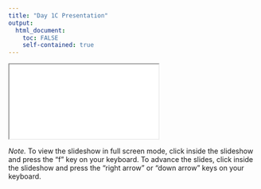 ```yaml
---
title: "Day 1C Presentation"
output: 
  html_document:
    toc: FALSE
    self-contained: true
---
```


<iframe class="slide-deck" src="slides/slides_1c.html" title="Day 1C Presentation"></iframe>

*Note.* To view the slideshow in full screen mode, click inside the slideshow and press the "f" key on your keyboard. To advance the slides, click inside the slideshow and press the "right arrow" or "down arrow" keys on your keyboard.
